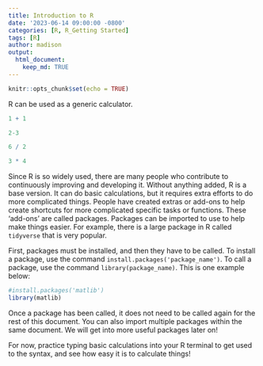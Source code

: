 ```yaml
---
title: Introduction to R
date: '2023-06-14 09:00:00 -0800'
categories: [R, R_Getting Started]
tags: [R]
author: madison
output: 
  html_document:
    keep_md: TRUE
---
```


```r
knitr::opts_chunk$set(echo = TRUE)
```

R can be used as a generic calculator.

```r
1 + 1
```



```r
2-3
```



```r
6 / 2
```



```r
3 * 4
```



Since R is so widely used, there are many people who contribute to continuously improving and developing it. Without anything added, R is a base version. It can do basic calculations, but it requires extra efforts to do more complicated things. People have created extras or add-ons to help create shortcuts for more complicated specific tasks or functions. These 'add-ons' are called packages. Packages can be imported to use to help make things easier. For example, there is a large package in R called `tidyverse` that is very popular. 

First, packages must be installed, and then they have to be called. To install a package, use the command `install.packages('package_name')`. To call a package, use the command `library(package_name)`. This is one example below:

```r
#install.packages('matlib')
library(matlib)
```

Once a package has been called, it does not need to be called again for the rest of this document. You can also import multiple packages within the same document. We will get into more useful packages later on!

For now, practice typing basic calculations into your R terminal to get used to the syntax, and see how easy it is to calculate things!
